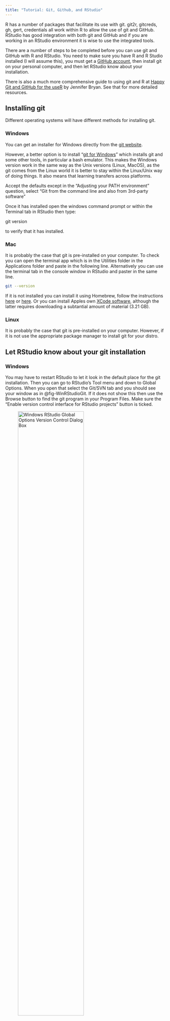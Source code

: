 ```yaml
---
title: "Tutorial: Git, Github, and RStudio"
---
```


R has a number of packages that facilitate its use with git. git2r, gitcreds, gh, gert, credentials all work within R to allow the use of git and GitHub. RStudio has good integration with both git and GitHub and if you are working in an RStudio environment it is wise to use the integrated tools.

There are a number of steps to be completed before you can use git and GitHub with R and RStudio. You need to make sure you have R and R Studio installed (I will assume this), you must get a [GitHub account](https://github.com), then install git on your personal computer, and then let RStudio know about your installation.

There is also a much more comprehensive guide to using git and R at [Happy Git and GitHub for the useR](https://happygitwithr.com) by Jennifer Bryan. See that for more detailed resources.

## Installing git {#sec-installing-git}

Different operating systems will have different methods for installing git.

### Windows

You can get an installer for Windows directly from the [git website](https://git-scm.com/download/win).

However, a better option is to install "[git for Windows](https://gitforwindows.org)" which installs git and some other tools, in particular a bash emulator. This makes the Windows version work in the same way as the Unix versions (Linux, MacOS), as the git comes from the Linux world it is better to stay within the Linux/Unix way of doing things. It also means that learning transfers across platforms.

Accept the defaults except in the "Adjusting your PATH environment" question, select "Git from the command line and also from 3rd-party software"

Once it has installed open the windows command prompt or within the Terminal tab in RStudio then type:

git version

to verify that it has installed.

### Mac

It is probably the case that git is pre-installed on your computer. To check you can open the terminal app which is in the Utilities folder in the Applications folder and paste in the following line. Alternatively you can use the terminal tab in the console window in RStudio and paster in the same line.

``` bash
git --version
```

If it is not installed you can install it using Homebrew, follow the instructions [here](https://git-scm.com/download/mac) or [here](https://ajahne.github.io/blog/tools/2018/06/11/how-to-upgrade-git-mac.html). Or you can install Apples own [XCode software](https://developer.apple.com/xcode/), although the latter requires downloading a subtantial amount of material (3.21 GB).

### Linux

It is probably the case that git is pre-installed on your computer. However, if it is not use the appropriate package manager to install git for your distro.

## Let RStudio know about your git installation {#sec-let-rstudio-know-about-your-git-installation}

### Windows

You may have to restart RStudio to let it look in the default place for the git installation. Then you can go to RStudio's Tool menu and down to Global Options. When you open that select the Git/SVN tab and you should see your window as in @fig-WinRStudioGit. If it does not show this then use the Browse button to find the git program in your Program Files. Make sure the "Enable version control interface for RStudio projects" button is ticked.

![Windows RStudio Global Options Version Control Dialog Box](images/WinRStudioGit.png){#fig-WinRStudioGit fig-align="center" width="70%"}

Once the dialogue box is correct click the Apply button.

### Mac

In RStudio Terminal type or copy and paste

``` bash
which git
```

It should produce something like:

``` bash
/usr/bin/git
```

or

``` bash
/usr/local/bin/git
```

Go to RStudio's Tool menu and down to Global Options. When you open that select the Git/SVN tab and you should see the dialogue box as in @fig-MacRStudioGit. If it does not show this then use the Browse button to find the git program. As these are hidden system files, the UNIX side of MacOS, you may need to access them using the Command+Shift+G key combination.

Make sure the "Enable version control interface for RStudio projects" button is ticked.

![Mac RStudio Global Options Version Control Dialog Box](images/MacRStudioGit.png){fig-align="center" width="70%"}

Once the dialogue box is correct click the Apply button.

### Linux

To be added.

## Let git know who you are

We need to tell git who we are, the best way to do this is using the Terminal in RStudio.

Paste

``` bash
git config --global user.name "Gary McKeown"
git config --global user.email "g.mckeown@qub.ac.uk"
```

into the Terminal, replacing the user.name with your name and the user.email with the email you used to create your GitHub account. Then you can check that this has worked by using the following command.

``` bash
git config --global --list
```

## Using git within RStudio

RStudio has good integration with git and for the most part you should be able to do most things while using the RStudio interface. However, the RStudio interface does not implement all of the functionality that git has; if more functionality is required it is always possible to use the Terminal within RStudio to give git command line commands to achieve what is desired. The level of use you require will differ depending on the goals you have with git. There are different workflows depending on your needs and the level of collaboration or product stability you require. For most academics there are often experimentation phases, at some stage there is need for collaboration and collaborative working, and more occasionally there is a requirement for a strong level of permanence and stability. Each of these represent different workflows.

## Connecting Git to GitHub

Git can function on its own on your local computer as a versioning system to keep track of changes you make to your documents, both saving versions and keeping a log of the changes. However, almost always it is used in conjunction with an online server where you make changes in your *local* copy of the files and then *push* those changes to a *remote* online server somewhere that keeps a version of the files. This allows a version to be made publicly available and it allows multiple collaboartors to work on the same (or multiple) versions of a repository. Clearly one of the challenges that git is designed to overcome is to keep track of the changes multiple people make in multiple copies of their local files and keep them synced to the *main* repository. The most popular, but not the only, online server that provides this service is GitHub (GitLab and Bitbucket are other popular alternatives).

### Personal Access Tokens

Recently GitHub increased their security protocols and now in order to be able to interact with your GitHub a count you need to have a thing called a Personal Access Token that serves as a credential letting GitHub know that you are who you say your are. These replaced passwords as a more secure access method. If you go to the Settings in your GitHub page accessed via the account menu at the top right. Once in Settings scroll to the bottom where you can see Developer Settings.

::: {#fig-settings layout-ncol="2"}
![GitHub Account Drop Down Menu](images/GitHubAccountMenu.png){#GitHubAccount fig-alt="GitHub Account Drop Down Menu" width="250"}

![GitHub Settings Drop Down Menu](images/GitHubSettingsMenu.png){#GitHubSettingsMenu fig-alt="GitHub Settings Drop Down Menu" width="250"}

Settings Menus
:::

Developer Settings will show you a few options select Personal access tokens and Tokens (classic) and click on Generate new token.

![Personal Access Tokens Page](images/PersonalAccessTokensPage.png){fig-alt="Personal Access Tokens Page"}

You will be asked to give an expiration date for your Personal Access Token, this is giving you a time when you will need to update this, in essence it is a bit plike providing a date for when you need to change your password. If you are not concerned about security you can choose no expiration date or you can choose custom and put somethign for a year or so in advance. If security is a strong concern then you should get used to changing this regularly.

When it gives the options select “repo”, “user”, and “workflow”

![Scopes repo and workflow](images/Scopes1.png)

![Scopes user](images/Scopes2.png){#Scopesuser fig-alt="Scopes user"}

It will create a token like this:

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

Then you should copy it and in the R console install the gitcreds package.

```r
#| label: installGitcreds
#| eval: false  
install.packages(gitcreds)
```

Once you have that installed you can add the line

```r
#| label: gitcreds_set
#| eval: false
gitcreds::gitcreds_set()
```

it will ask you to enter the token and you can paste your token into the console when it asks you to "Enter password or token:"

You should now be set up for working with GitHub, using the *push* and *pull* commands.

## Joining GitHub and local Git

The first thing you need to do is to set up a repository. You can do this in two ways you can create a new repository in GitHub and import it to your local machine. The alternative is to create a local repository and send it to GitHub. The former is the easier method and it is the better one to get used to as you will use that method if you are downloading other people's repositories to collaborate or use their code.

### Making a new repository on GitHub

![Where to create a new repository](images/NewRepo.png){#NewRepo fig-alt="Where to create a new repository" fig-align="center" width="251"}

That will take you on to this page.

![Create a new repository](images/CreateANewRepository.png){#CreateANewRepository fig-alt="Create a new repository" fig-align="center" width="471"}

Give the repository a name, and a description. Decide whther tyou want to make it public or private—you can change this in the future. Add a README file. in Add .gitignore there are a number of templates that can be used to ignore common files you want to saty in your local repository, but do not upload to the GitHub repository; as I use R a lot I tend to use the R template, it is fine to choose no template though. You can also Choose a license. Initially it is safe to leave this as none, but you may want to inform yourself about the various licenses GitHub makes available. These are the classic software licenses, but they can pertain to open science documents, scientific code, and data too. The new repository will be created a show a page like this

![A GitHub Repository Front Page](images/TestRepositoryFrontPage.png){#TestRepositoryFrontPage fig-alt="A GitHub Repository Front Page"}

If you press the code button and select the copy button it will copy the necessary URL to the clipboard.

![Where to copy the repo URL](images/CopyTheRepoURL.png){#CopyTheRepoURL fig-alt="Where to copy the repo URL"}

### Make a local copy of the repository

The next step is to make a copy of the repository on your local computer in the directory that you wish to use.

Within RStudio go to the File menu and select New Project... this opens the New Project Wizard. Selct Version Control.

![New Project Wizard](images/NewProjectVersionControl.png){#NewProjectWizard fig-alt="New Project Wizard" fig-align="center" width="350"}

You are then given the option of two types of version control Subversion and Git. We choose Git.

![New Project Wizard Git Option](images/NewProjectVersionControlGit.png){fig-align="center" width="350"}

The last page in this process gives the place to paste in the URL you copied from GitHub

![New Project GitHub URL](images/NewProjectVersionControlURL.png){#NewProjectGitHubURL fig-alt="New Project GitHub URL" fig-align="center" width="350"}

The process should then conclude by downloading the repository into the folder/directory that you have requested. You should then have a repository with Git already working and you should be able to commit changes to Git and push and pull then to GitHub. Your local repo is simply a folder/directory in your file, if you wish you can just delete as you would any folder, and start again by doing the process above.

To check if it is working you can make a change or add a file and commit it by pressing Commit button in the Git pane. You then select the staged button next to the altered file and add a Commit message—preferably something meaningful. Then hit the Commit button. That updates the changes to the local Git. You will also want to keep things synced with GitHub the remote server, to do this you need to do an additional stage of pushing the changes to GitHub, unsurprisingly, you do this by pressing the Push button in the Git pane.
